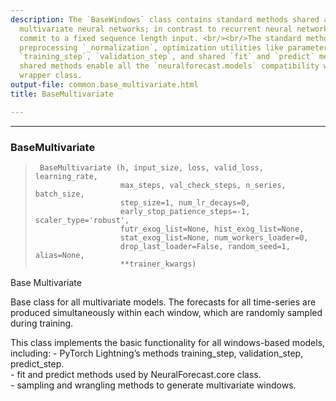 ```yaml
---
description: The `BaseWindows` class contains standard methods shared across window-based
  multivariate neural networks; in contrast to recurrent neural networks these models
  commit to a fixed sequence length input. <br/><br/>The standard methods include data
  preprocessing `_normalization`, optimization utilities like parameter initialization,
  `training_step`, `validation_step`, and shared `fit` and `predict` methods.These
  shared methods enable all the `neuralforecast.models` compatibility with the `core.NeuralForecast`
  wrapper class.
output-file: common.base_multivariate.html
title: BaseMultivariate

---
```


------------------------------------------------------------------------

### BaseMultivariate

> ``` text
>  BaseMultivariate (h, input_size, loss, valid_loss, learning_rate,
>                    max_steps, val_check_steps, n_series, batch_size,
>                    step_size=1, num_lr_decays=0,
>                    early_stop_patience_steps=-1, scaler_type='robust',
>                    futr_exog_list=None, hist_exog_list=None,
>                    stat_exog_list=None, num_workers_loader=0,
>                    drop_last_loader=False, random_seed=1, alias=None,
>                    **trainer_kwargs)
> ```

Base Multivariate

Base class for all multivariate models. The forecasts for all
time-series are produced simultaneously within each window, which are
randomly sampled during training.

This class implements the basic functionality for all windows-based
models, including: - PyTorch Lightning’s methods training_step,
validation_step, predict_step.<br/> - fit and predict methods used by
NeuralForecast.core class.<br/> - sampling and wrangling methods to
generate multivariate windows.


